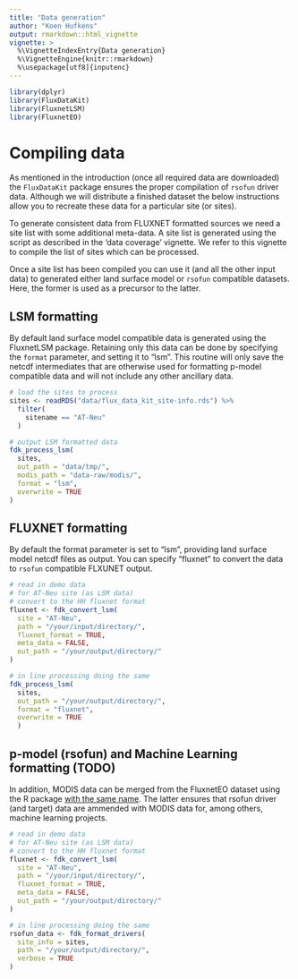 ```yaml
---
title: "Data generation"
author: "Koen Hufkens"
output: rmarkdown::html_vignette
vignette: >
  %\VignetteIndexEntry{Data generation}
  %\VignetteEngine{knitr::rmarkdown}
  %\usepackage[utf8]{inputenc}
---
```


```r
library(dplyr)
library(FluxDataKit)
library(FluxnetLSM)
library(FluxnetEO)
```

# Compiling data

As mentioned in the introduction (once all required data are downloaded) the
`FluxDataKit` package ensures the proper compilation of `rsofun` driver data.
Although we will distribute a finished dataset the below instructions allow you
to recreate these data for a particular site (or sites).

To generate consistent data from FLUXNET formatted sources we need a site list
with some additional meta-data. A site list is generated using the script as 
described in the 'data coverage' vignette. We refer to this vignette to compile
the list of sites which can be processed.

Once a site list has been compiled you can use it (and all the other input data)
to generated either land surface model or `rsofun` compatible datasets. Here,
the former is used as a precursor to the latter.

## LSM formatting

By default land surface model compatible data is generated using the FluxnetLSM
package. Retaining only this data can be done by specifying the `format`
parameter, and setting it to "lsm". This routine will only save the netcdf
intermediates that are otherwise used for formatting p-model compatible data
and will not include any other ancillary data.

```r
# load the sites to process
sites <- readRDS("data/flux_data_kit_site-info.rds") %>%
  filter(
    sitename == "AT-Neu"
  )

# output LSM formatted data
fdk_process_lsm(
  sites,
  out_path = "data/tmp/",
  modis_path = "data-raw/modis/",
  format = "lsm",
  overwrite = TRUE
)
```

## FLUXNET formatting

By default the format parameter is set to "lsm", providing land surface model
netcdf files as output. You can specify "fluxnet" to convert the data to
`rsofun` compatible FLXUNET output.

```r
# read in demo data
# for AT-Neu site (as LSM data)
# convert to the HH fluxnet format
fluxnet <- fdk_convert_lsm(
  site = "AT-Neu",
  path = "/your/input/directory/",
  fluxnet_format = TRUE,
  meta_data = FALSE,
  out_path = "/your/output/directory/"
)

# in line processing doing the same
fdk_process_lsm(
  sites,
  out_path = "/your/output/directory/",
  format = "fluxnet",
  overwrite = TRUE
  )
```

## p-model (rsofun) and Machine Learning formatting (TODO)

In addition, MODIS data can be merged from the FluxnetEO dataset using
the R package [with the same name](https://github.com/computationales/FluxnetEO). 
The latter ensures that rsofun driver (and target) data are ammended with MODIS
data for, among others, machine learning projects.

```r
# read in demo data
# for AT-Neu site (as LSM data)
# convert to the HH fluxnet format
fluxnet <- fdk_convert_lsm(
  site = "AT-Neu",
  path = "/your/input/directory/",
  fluxnet_format = TRUE,
  meta_data = FALSE,
  out_path = "/your/output/directory/"
)

# in line processing doing the same
rsofun_data <- fdk_format_drivers(
  site_info = sites,
  path = "/your/output/directory/",
  verbose = TRUE
)
```
